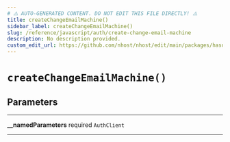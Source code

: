 ```yaml
---
# ⚠️ AUTO-GENERATED CONTENT. DO NOT EDIT THIS FILE DIRECTLY! ⚠️
title: createChangeEmailMachine()
sidebar_label: createChangeEmailMachine()
slug: /reference/javascript/auth/create-change-email-machine
description: No description provided.
custom_edit_url: https://github.com/nhost/nhost/edit/main/packages/hasura-auth-js/src/core/machines/change-email.ts#L29
---
```


# `createChangeEmailMachine()`

## Parameters

---

**<span className="parameter-name">\_\_namedParameters</span>** <span className="optional-status">required</span> `AuthClient`

---
